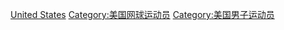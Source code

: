 [[Category:各國男子網球運動員|United States]]
[[Category:美国网球运动员|Category:美国网球运动员]]
[[Category:美国男子运动员|Category:美国男子运动员]]